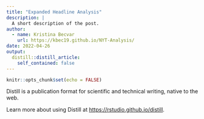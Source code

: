 ```yaml
---
title: "Expanded Headline Analysis"
description: |
  A short description of the post.
author:
  - name: Kristina Becvar
    url: https://kbec19.github.io/NYT-Analysis/
date: 2022-04-26
output:
  distill::distill_article:
    self_contained: false
---
```



```r
knitr::opts_chunk$set(echo = FALSE)
```

Distill is a publication format for scientific and technical writing, native to the web.

Learn more about using Distill at <https://rstudio.github.io/distill>.


